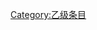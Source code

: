 {{catmore1|[[Wikipedia:科幻专题|Wikipedia:科幻专题]]}}
{{Articles by Quality|topic=科幻|project=科幻|format=toc}}
{{emptycat}}

[[Category:乙级条目|Category:乙级条目]]